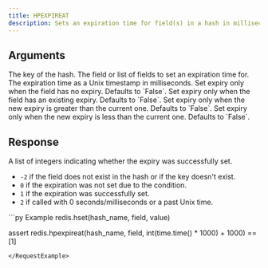```yaml
---
title: HPEXPIREAT
description: Sets an expiration time for field(s) in a hash in milliseconds since the Unix epoch.
---
```


## Arguments

<ParamField body="key" type="str" required>
  The key of the hash.
</ParamField>

<ParamField body="fields" type="Union[str, List[str]]" required>
  The field or list of fields to set an expiration time for.
</ParamField>

<ParamField body="timestamp" type="int" required>
  The expiration time as a Unix timestamp in milliseconds.
</ParamField>

<ParamField body="nx" type="bool" optional>
  Set expiry only when the field has no expiry. Defaults to `False`.
</ParamField>

<ParamField body="xx" type="bool" optional>
  Set expiry only when the field has an existing expiry. Defaults to `False`.
</ParamField>

<ParamField body="gt" type="bool" optional>
  Set expiry only when the new expiry is greater than the current one. Defaults to `False`.
</ParamField>

<ParamField body="lt" type="bool" optional>
  Set expiry only when the new expiry is less than the current one. Defaults to `False`.
</ParamField>

## Response

<ResponseField type="List[int]" required>
  A list of integers indicating whether the expiry was successfully set.

  - `-2` if the field does not exist in the hash or if the key doesn't exist.
  - `0` if the expiration was not set due to the condition.
  - `1` if the expiration was successfully set.
  - `2` if called with 0 seconds/milliseconds or a past Unix time.
</ResponseField>

<RequestExample>
```py Example
redis.hset(hash_name, field, value)

assert redis.hpexpireat(hash_name, field, int(time.time() * 1000) + 1000) == [1]
```
</RequestExample>
